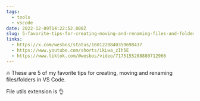 ```yaml
---
tags:
  - tools
  - vscode
date: 2022-12-09T14:22:52.000Z
slug: 5-favorite-tips-for-creating-moving-and-renaming-files-and-folders-vscode
links:
  - https://x.com/wesbos/status/1601220840359698437
  - https://www.youtube.com/shorts/ikLwa_zIh5E
  - https://www.tiktok.com/@wesbos/video/7175155288880712966
---
```


🔥 These are 5 of my favorite tips for creating, moving and renaming files/folders in VS Code.

File utils extension is 👌
